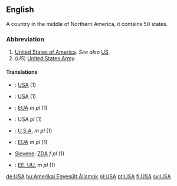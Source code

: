 ==English==
A country in the middle of Northern America, it contains 50 states.
===Abbreviation===

# [[United States|United States of America]].  ''See also'' [[US]].
# (''US'') [[United States Army]].

====Translations====
*{{zh}}: [[USA]] (1)
*{{fi}}: [[USA]] (1)
*{{fr}}: [[EUA]] ''m pl'' (1)
*{{de}}: USA ''pl'' (1)
*{{it}}: [[U.S.A.]] ''m pl'' (1)
*{{pt}}: [[EUA]] ''m pl'' (1)
*[[Slovene]]: [[ZDA]] ''f pl'' (1)
*{{es}}: [[EE. UU.]] ''m pl'' (1)

[[de:USA]]
[[hu:Amerikai Egyesült Államok]]
[[pl:USA]]
[[pt:USA]]
[[fi:USA]]
[[sv:USA]]